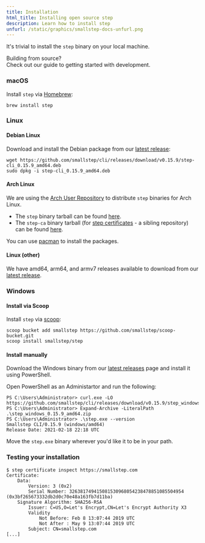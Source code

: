 ```yaml
---
title: Installation
html_title: Installing open source step
description: Learn how to install step
unfurl: /static/graphics/smallstep-docs-unfurl.png
---
```



It's trivial to install the `step` binary on your local machine.

<Alert severity="info">
    <AlertTitle>
        Building from source?
    </AlertTitle>
    <div>
        Check out our guide to <Link
        href="https://github.com/smallstep/cli/blob/master/docs/local-development.md">getting
        started with development</Link>.
  </div>
</Alert>

### macOS

Install `step` via [Homebrew](https://brew.sh/):

```shell
brew install step
```

### Linux

#### Debian Linux

Download and install the Debian package from our [latest release](https://github.com/smallstep/cli/releases/latest):

```shell
wget https://github.com/smallstep/cli/releases/download/v0.15.9/step-cli_0.15.9_amd64.deb
sudo dpkg -i step-cli_0.15.9_amd64.deb
```

#### Arch Linux

We are using the [Arch User Repository](https://aur.archlinux.org/) to
distribute `step` binaries for Arch Linux.

- The `step` binary tarball can be found [here](https://aur.archlinux.org/packages/step-cli-bin/).
- The `step-ca` binary tarball (for [step certificates](https://github.com/smallstep/certificates) - a sibling repository) can be found [here](https://aur.archlinux.org/packages/step-ca-bin/).

You can use [pacman](https://www.archlinux.org/pacman/) to install the packages.

#### Linux (other)

We have amd64, arm64, and armv7 releases available to download from our [latest
release](https://github.com/smallstep/cli/releases/latest).

### Windows

#### Install via Scoop

Install `step` via [scoop](https://scoop.sh/):

```shell
scoop bucket add smallstep https://github.com/smallstep/scoop-bucket.git
scoop install smallstep/step
```

#### Install manually

Download the Windows binary from our [latest releases](https://github.com/smallstep/cli/releases/latest) page and install it using PowerShell.

Open PowerShell as an Administartor and run the following:

```shell
PS C:\Users\Administrator> curl.exe -LO https://github.com/smallstep/cli/releases/download/v0.15.9/step_windows_0.15.9_amd64.zip
PS C:\Users\Administrator> Expand-Archive -LiteralPath .\step_windows_0.15.9_amd64.zip
PS C:\Users\Administrator> .\step.exe --version
Smallstep CLI/0.15.9 (windows/amd64)
Release Date: 2021-02-18 22:18 UTC
```

Move the `step.exe` binary wherever you'd like it to be in your path.

### Testing your installation

```shell-session nocopy
$ step certificate inspect https://smallstep.com
Certificate:
    Data:
        Version: 3 (0x2)
        Serial Number: 326381749415081530968054238478851085504954 (0x3bf265673332db2d0c70e48a163fb7d11ba)
    Signature Algorithm: SHA256-RSA
        Issuer: C=US,O=Let's Encrypt,CN=Let's Encrypt Authority X3
        Validity
            Not Before: Feb 8 13:07:44 2019 UTC
            Not After : May 9 13:07:44 2019 UTC
        Subject: CN=smallstep.com
[...]
```
